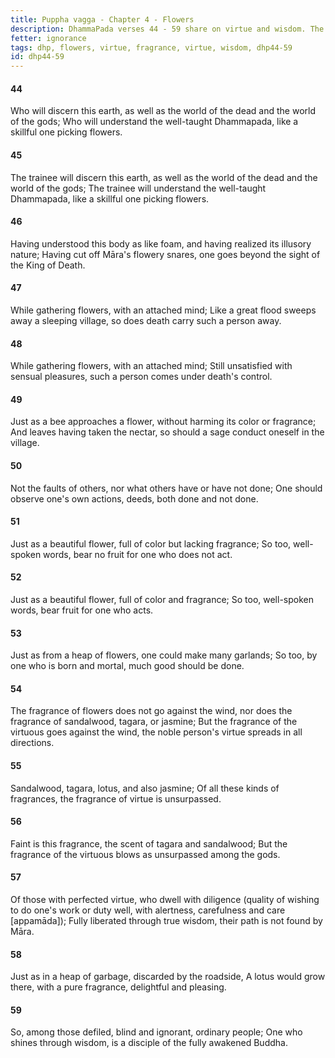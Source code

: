 ```yaml
---
title: Puppha vagga - Chapter 4 - Flowers
description: DhammaPada verses 44 - 59 share on virtue and wisdom. The fragrance of virtue is compared to the fragrance of flowers, and the virtue of the noble person is said to spread in all directions.
fetter: ignorance
tags: dhp, flowers, virtue, fragrance, virtue, wisdom, dhp44-59
id: dhp44-59
---
```


#### 44

Who will discern this earth,
as well as the world of the dead and the world of the gods;
Who will understand the well-taught Dhammapada,
like a skillful one picking flowers.

#### 45

The trainee will discern this earth,
as well as the world of the dead and the world of the gods;
The trainee will understand the well-taught Dhammapada,
like a skillful one picking flowers.

#### 46

Having understood this body as like foam,
and having realized its illusory nature;
Having cut off Māra's flowery snares,
one goes beyond the sight of the King of Death.

#### 47

While gathering flowers,
with an attached mind;
Like a great flood sweeps away a sleeping village,
so does death carry such a person away.

#### 48

While gathering flowers,
with an attached mind;
Still unsatisfied with sensual pleasures,
such a person comes under death's control.

#### 49

Just as a bee approaches a flower,
without harming its color or fragrance;
And leaves having taken the nectar,
so should a sage conduct oneself in the village.

#### 50

Not the faults of others,
nor what others have or have not done;
One should observe one's own actions,
deeds, both done and not done.

#### 51

Just as a beautiful flower,
full of color but lacking fragrance;
So too, well-spoken words,
bear no fruit for one who does not act.

#### 52

Just as a beautiful flower,
full of color and fragrance;
So too, well-spoken words,
bear fruit for one who acts.

#### 53

Just as from a heap of flowers,
one could make many garlands;
So too, by one who is born and mortal,
much good should be done.

#### 54

The fragrance of flowers does not go against the wind,
nor does the fragrance of sandalwood, tagara, or jasmine;
But the fragrance of the virtuous goes against the wind,
the noble person's virtue spreads in all directions.

#### 55

Sandalwood, tagara,
lotus, and also jasmine;
Of all these kinds of fragrances,
the fragrance of virtue is unsurpassed.

#### 56

Faint is this fragrance,
the scent of tagara and sandalwood;
But the fragrance of the virtuous
blows as unsurpassed among the gods.

#### 57

Of those with perfected virtue,
who dwell with diligence (quality of wishing to do one's work or duty well, with alertness, carefulness and care [appamāda]);
Fully liberated through true wisdom,
their path is not found by Māra.

#### 58

Just as in a heap of garbage,
discarded by the roadside,
A lotus would grow there,
with a pure fragrance, delightful and pleasing.

#### 59

So, among those defiled,
blind and ignorant, ordinary people;
One who shines through wisdom,
is a disciple of the fully awakened Buddha.